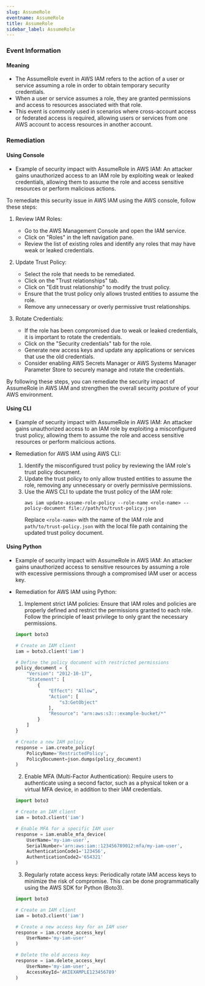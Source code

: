```yaml
--- 
slug: AssumeRole
eventname: AssumeRole
title: AssumeRole
sidebar_label: AssumeRole
---
```

                       
### Event Information

#### Meaning

- The AssumeRole event in AWS IAM refers to the action of a user or service assuming a role in order to obtain temporary security credentials.
- When a user or service assumes a role, they are granted permissions and access to resources associated with that role.
- This event is commonly used in scenarios where cross-account access or federated access is required, allowing users or services from one AWS account to access resources in another account.

### Remediation

#### Using Console

- Example of security impact with AssumeRole in AWS IAM: An attacker gains unauthorized access to an IAM role by exploiting weak or leaked credentials, allowing them to assume the role and access sensitive resources or perform malicious actions.

To remediate this security issue in AWS IAM using the AWS console, follow these steps:

1. Review IAM Roles: 
   - Go to the AWS Management Console and open the IAM service.
   - Click on "Roles" in the left navigation pane.
   - Review the list of existing roles and identify any roles that may have weak or leaked credentials.

2. Update Trust Policy:
   - Select the role that needs to be remediated.
   - Click on the "Trust relationships" tab.
   - Click on "Edit trust relationship" to modify the trust policy.
   - Ensure that the trust policy only allows trusted entities to assume the role.
   - Remove any unnecessary or overly permissive trust relationships.

3. Rotate Credentials:
   - If the role has been compromised due to weak or leaked credentials, it is important to rotate the credentials.
   - Click on the "Security credentials" tab for the role.
   - Generate new access keys and update any applications or services that use the old credentials.
   - Consider enabling AWS Secrets Manager or AWS Systems Manager Parameter Store to securely manage and rotate the credentials.

By following these steps, you can remediate the security impact of AssumeRole in AWS IAM and strengthen the overall security posture of your AWS environment.

#### Using CLI

- Example of security impact with AssumeRole in AWS IAM: An attacker gains unauthorized access to an IAM role by exploiting a misconfigured trust policy, allowing them to assume the role and access sensitive resources or perform malicious actions.

- Remediation for AWS IAM using AWS CLI:
  1. Identify the misconfigured trust policy by reviewing the IAM role's trust policy document.
  2. Update the trust policy to only allow trusted entities to assume the role, removing any unnecessary or overly permissive permissions.
  3. Use the AWS CLI to update the trust policy of the IAM role:
     ```
     aws iam update-assume-role-policy --role-name <role-name> --policy-document file://path/to/trust-policy.json
     ```
     Replace `<role-name>` with the name of the IAM role and `path/to/trust-policy.json` with the local file path containing the updated trust policy document.

#### Using Python

- Example of security impact with AssumeRole in AWS IAM: An attacker gains unauthorized access to sensitive resources by assuming a role with excessive permissions through a compromised IAM user or access key.

- Remediation for AWS IAM using Python:
  1. Implement strict IAM policies: Ensure that IAM roles and policies are properly defined and restrict the permissions granted to each role. Follow the principle of least privilege to only grant the necessary permissions.
  
  ```python
  import boto3
  
  # Create an IAM client
  iam = boto3.client('iam')
  
  # Define the policy document with restricted permissions
  policy_document = {
      "Version": "2012-10-17",
      "Statement": [
          {
              "Effect": "Allow",
              "Action": [
                  "s3:GetObject"
              ],
              "Resource": "arn:aws:s3:::example-bucket/*"
          }
      ]
  }
  
  # Create a new IAM policy
  response = iam.create_policy(
      PolicyName='RestrictedPolicy',
      PolicyDocument=json.dumps(policy_document)
  )
  ```
  
  2. Enable MFA (Multi-Factor Authentication): Require users to authenticate using a second factor, such as a physical token or a virtual MFA device, in addition to their IAM credentials.
  
  ```python
  import boto3
  
  # Create an IAM client
  iam = boto3.client('iam')
  
  # Enable MFA for a specific IAM user
  response = iam.enable_mfa_device(
      UserName='my-iam-user',
      SerialNumber='arn:aws:iam::123456789012:mfa/my-iam-user',
      AuthenticationCode1='123456',
      AuthenticationCode2='654321'
  )
  ```
  
  3. Regularly rotate access keys: Periodically rotate IAM access keys to minimize the risk of compromise. This can be done programmatically using the AWS SDK for Python (Boto3).
  
  ```python
  import boto3
  
  # Create an IAM client
  iam = boto3.client('iam')
  
  # Create a new access key for an IAM user
  response = iam.create_access_key(
      UserName='my-iam-user'
  )
  
  # Delete the old access key
  response = iam.delete_access_key(
      UserName='my-iam-user',
      AccessKeyId='AKIEXAMPLE123456789'
  )
  ```


 
